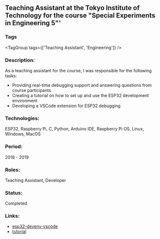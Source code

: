 
## Teaching Assistant at the Tokyo Institute of Technology for the course "Special Experiments in Engineering 5"'
### Tags
<TagGroup tags={['Teaching Assistant', 'Engineering']} />
### Description:
As a teaching assistant for the course, I was responsible for the following tasks:
  - Providing real-time debugging support and answering questions from course participants
  - Creating a tutorial on how to set up and use the ESP32 development environment
  - Developing a VSCode extension for ESP32 debugging

### Technologies:
ESP32, Raspberry Pi, C, Python, Arduino IDE, Raspberry Pi OS, Linux, Windows, MacOS

### Period:
2018 - 2019

### Roles:
Teaching Assistant, Developer

### Status:
Completed

### Links:
- [esp32-devenv-vscode](https://github.com/VirgiliaBeatrice/vscode-esp32-debug)
- [tutorial](https://github.com/VirgiliaBeatrice/esp32-devenv-vscode)
